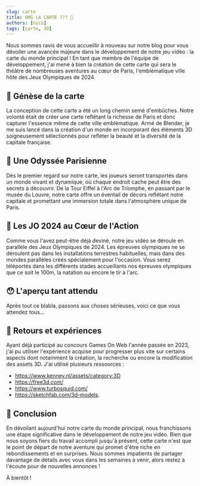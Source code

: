 ```yaml
---
slug: carte
title: OMG LA CARTE ??? 🤯
authors: [nico]
tags: [carte, 3D]
---
```


Nous sommes ravis de vous accueillir à nouveau sur notre blog pour vous dévoiler une avancée majeure dans le développement de notre jeu vidéo : la carte du monde principal ! En tant que membre de l'équipe de développement, j'ai mené à bien la création de cette carte qui sera le théâtre de nombreuses aventures au cœur de Paris, l'emblématique ville hôte des Jeux Olympiques de 2024.
<!-- truncate -->


## 📖 Génèse de la carte

La conception de cette carte a été un long chemin semé d'embûches. Notre volonté était de créer une carte reflétant la richesse de Paris et donc capturer l'essence même de cette ville emblématique. Armé de Blender, je me suis lancé dans la création d'un monde en incorporant des éléments 3D soigneusement sélectionnés pour refléter la beauté et la diversité de la capitale française.

## 🔱 Une Odyssée Parisienne

Dès le premier regard sur notre carte, les joueurs seront transportés dans un monde vivant et dynamique, où chaque endroit cache peut être des secrets à découvrir. De la Tour Eiffel à l'Arc de Triomphe, en passant par le musée du Louvre, notre carte offre un éventail de décors reflétant notre capitale et promettant une immersion totale dans l'atmosphère unique de Paris.

## 🏃 Les JO 2024 au Cœur de l'Action

Comme vous l'avez peut-être déjà deviné, notre jeu vidéo se déroule en parallèle des Jeux Olympiques de 2024. Les épreuves olympiques ne se déroulent pas dans les installations terrestres habituelles, mais dans des mondes parallèles créés spécialement pour l'occasion. Vous serez téléportés dans les différents stades accueillants nos épreuves olympiques que ce soit le 100m, la natation ou encore le tir à l'arc.

## 😯 L'aperçu tant attendu

Après tout ce blabla, passons aux choses sérieuses, voici ce que vous attendez tous...

<ReactPlayer playing controls url='https://youtu.be/a7HEL1H-_RU' />

## 🧠 Retours et expériences

Ayant déjà participé au concours Games On Web l'année passée en 2023, j'ai pu utiliser l'expérience acquise pour progresser plus vite sur certains aspects dont notamment la création, la recherche ou encore la modification des assets 3D. J'ai utilisé plusieurs ressources :
- https://www.kenney.nl/assets/category:3D
- https://free3d.com/
- https://www.turbosquid.com/
- https://sketchfab.com/3d-models.

## 👋 Conclusion

En dévoilant aujourd'hui notre carte du monde principal, nous franchissons une étape significative dans le développement de notre jeu vidéo. Bien que nous soyons fiers du travail accompli jusqu'à présent, cette carte n'est que le point de départ de notre aventure qui promet d'être riche en rebondissements et en surprises. Nous sommes impatients de partager davantage de détails avec vous dans les semaines à venir, alors restez à l'écoute pour de nouvelles annonces !

À bientôt !